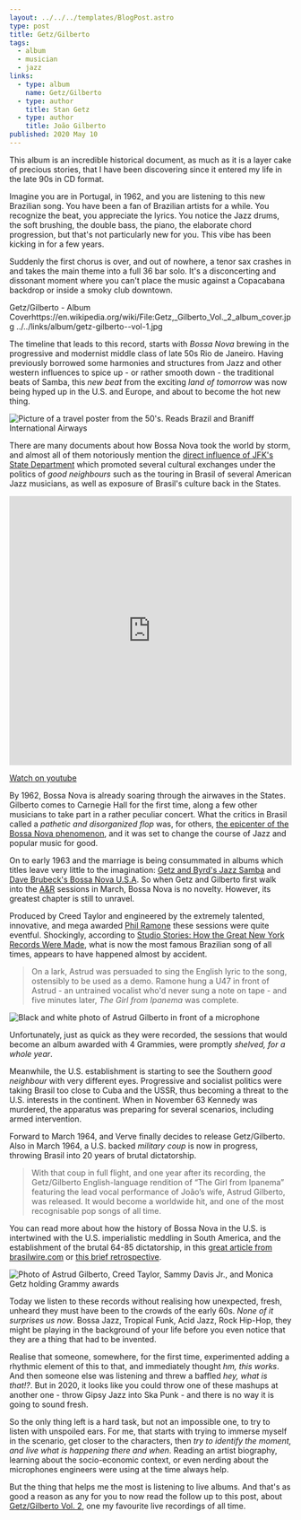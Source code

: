 ```yaml
---
layout: ../../../templates/BlogPost.astro
type: post
title: Getz/Gilberto
tags:
  - album
  - musician
  - jazz
links:
  - type: album
    name: Getz/Gilberto
  - type: author
    title: Stan Getz
  - type: author
    title: João Gilberto
published: 2020 May 10
---
```


<Abstract>

This album is an incredible historical document, as much as it is a layer cake of precious stories, that I have been discovering since it entered my life in the late 90s in CD format.

</Abstract>

Imagine you are in Portugal, in 1962, and you are listening to this new Brazilian song. You have been a fan of Brazilian artists for a while. You recognize the beat, you appreciate the lyrics. You notice the Jazz drums, the soft brushing, the double bass, the piano, the elaborate chord progression, but that's not particularly new for you. This vibe has been kicking in for a few years.

Suddenly the first chorus is over, and out of nowhere, a tenor sax crashes in and takes the main theme into a full 36 bar solo. It's a disconcerting and dissonant moment where you can't place the music against a Copacabana backdrop or inside a smoky club downtown.

Getz/Gilberto - Album Coverhttps://en.wikipedia.org/wiki/File:Getz,_Gilberto_Vol._2_album_cover.jpg ../../links/album/getz-gilberto--vol-1.jpg

The timeline that leads to this record, starts with _Bossa Nova_ brewing in the progressive and modernist middle class of late 50s Rio de Janeiro. Having previously borrowed some harmonies and structures from Jazz and other western influences to spice up - or rather smooth down - the traditional beats of Samba, this _new beat_ from the exciting _land of tomorrow_ was now being hyped up in the U.S. and Europe, and about to become the hot new thing.

![Picture of a travel poster from the 50's. Reads Brazil and Braniff International Airways](./brasil-poster-branniff-international.jpg 'Vintage travel poster for Brazil // Public domain https://www.publicdomainpictures.net/en/view-image.php?image=300241&picture=brazil-travel-poster')

There are many documents about how Bossa Nova took the world by storm, and almost all of them notoriously mention the [direct influence of JFK's State Department](https://www.google.es/search?tbm=bks&q=bossa+nova+and+the+state+department) which promoted several cultural exchanges under the politics of _good neighbours_ such as the touring in Brasil of several American Jazz musicians, as well as exposure of Brasil's culture back in the States.

<iframe
  width="100%"
  height="480"
  src="https://www.youtube.com/embed/V_s4S4wOats"
  frameBorder="0"
  allow="accelerometer; encrypted-media; gyroscope; picture-in-picture"
  allowfullscreen
></iframe>

[Watch on youtube](https://www.youtube.com/watch?v=V_s4S4wOats)

By 1962, Bossa Nova is already soaring through the airwaves in the States. Gilberto comes to Carnegie Hall for the first time, along a few other musicians to take part in a rather peculiar concert. What the critics in Brasil called a _pathetic and disorganized flop_ was, for others, [the epicenter of the Bossa Nova phenomenon](https://www.carnegiehall.org/Blog/2012/06/Live-from-Carnegie-Hall-Bossa-Nova), and it was set to change the course of Jazz and popular music for good.

On to early 1963 and the marriage is being consummated in albums which titles leave very little to the imagination: [Getz and Byrd's Jazz Samba](https://en.wikipedia.org/wiki/Jazz_Samba) and [Dave Brubeck's Bossa Nova U.S.A](https://en.wikipedia.org/wiki/Bossa_Nova_U.S.A.). So when Getz and Gilberto first walk into the [A&R](https://en.wikipedia.org/wiki/A_%26_R_Recording) sessions in March, Bossa Nova is no novelty. However, its greatest chapter is still to unravel.

Produced by Creed Taylor and engineered by the extremely talented, innovative, and mega awarded [Phil Ramone](https://en.wikipedia.org/wiki/Phil_Ramone) these sessions were quite eventful. Shockingly, according to [Studio Stories: How the Great New York Records Were Made](https://books.google.es/books?id=FkVMAgAAQBAJ&dq=getz+gilberto+husband+and+wife+are+nowhere+to+be+found), what is now the most famous Brazilian song of all times, appears to have happened almost by accident.

> On a lark, Astrud was persuaded to sing the English lyric to the song, ostensibly to be used as a demo. Ramone hung a U47 in front of Astrud - an untrained vocalist who'd never sung a note on tape - and five minutes later, _The Girl from Ipanema_ was complete.

![Black and white photo of Astrud Gilberto in front of a microphone](./astrud-gilberto.jpg 'Astrud Gilberto // Copyright National Archive https://commons.wikimedia.org/wiki/File:Astrud_Gilberto_1966.jpg')

Unfortunately, just as quick as they were recorded, the sessions that would become an album awarded with 4 Grammies, were promptly _shelved, for a whole year_.

Meanwhile, the U.S. establishment is starting to see the Southern _good neighbour_ with very different eyes. Progressive and socialist politics were taking Brasil too close to Cuba and the USSR, thus becoming a threat to the U.S. interests in the continent. When in November 63 Kennedy was murdered, the apparatus was preparing for several scenarios, including armed intervention.

Forward to March 1964, and Verve finally decides to release Getz/Gilberto. Also in March 1964, a U.S. backed _military coup_ is now in progress, throwing Brasil into 20 years of brutal dictatorship.

> With that coup in full flight, and one year after its recording, the Getz/Gilberto English-language rendition of “The Girl from Ipanema” featuring the lead vocal performance of João’s wife, Astrud Gilberto, was released. It would become a worldwide hit, and one of the most recognisable pop songs of all time.

You can read more about how the history of Bossa Nova in the U.S. is intertwined with the U.S. imperialistic meddling in South America, and the establishment of the brutal 64-85 dictatorship, in this [great article from brasilwire.com](https://www.brasilwire.com/bossa-nova-modernity-and-empire/) or [this brief retrospective](https://notevenpast.org/getzgilberto-fifty-years-later-a-retrospective/).

![Photo of Astrud Gilberto, Creed Taylor, Sammy Davis Jr., and Monica Getz holding Grammy awards](./astrud-gilberto-creed-taylor-sammy-davis-jr-monica-getz.jpg 'Astrud Gilberto, Creed Taylor, Sammy Davis Jr., and Monica Getz the 1964 Grammy Awards Ceremony // Wikipedia CC BY-SA 3.0 https://en.wikipedia.org/wiki/File:CreedImage_small.jpg')

Today we listen to these records without realising how unexpected, fresh, unheard they must have been to the crowds of the early 60s. _None of it surprises us now_. Bossa Jazz, Tropical Funk, Acid Jazz, Rock Hip-Hop, they might be playing in the background of your life before you even notice that they are a thing that had to be invented.

Realise that someone, somewhere, for the first time, experimented adding a rhythmic element of this to that, and immediately thought _hm, this works_. And then someone else was listening and threw a baffled _hey, what is that!?_. But in 2020, it looks like you could throw one of these mashups at another one - throw Gipsy Jazz into Ska Punk - and there is no way it is going to sound fresh.

So the only thing left is a hard task, but not an impossible one, to try to listen with unspoiled ears. For me, that starts with trying to immerse myself in the scenario, get closer to the characters, then _try to identify the moment, and live what is happening there and when_. Reading an artist biography, learning about the socio-economic context, or even nerding about the microphones engineers were using at the time always help.

But the thing that helps me the most is listening to live albums. And that's as good a reason as any for you to now read the follow up to this post, about [Getz/Gilberto Vol. 2](/posts/2020-05/getz-gilberto--vol-2), one my favourite live recordings of all time.
